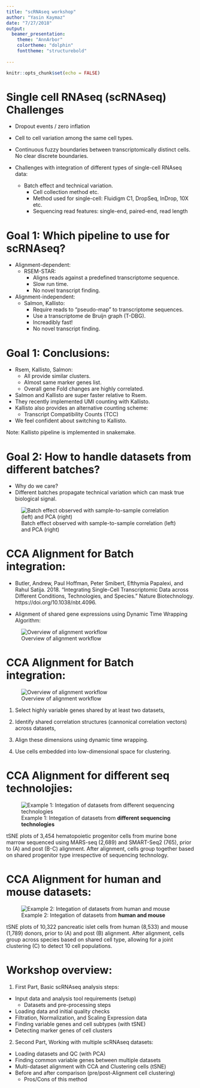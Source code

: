 ```yaml
---
title: "scRNAseq workshop"
author: "Yasin Kaymaz"
date: "7/27/2018"
output: 
  beamer_presentation:
    theme: "AnnArbor"
    colortheme: "dolphin"
    fonttheme: "structurebold"
    
---
```


```r
knitr::opts_chunk$set(echo = FALSE)
```
Single cell RNAseq (scRNAseq) Challenges
========================================================
  - Dropout events / zero inflation

  - Cell to cell variation among the same cell types.

  - Continuous fuzzy boundaries between transcriptomically distinct cells. No clear discrete boundaries.

  - Challenges with integration of different types of single-cell RNAseq data:
    - Batch effect and technical variation.
        - Cell collection method etc.
        - Method used for single-cell: Fluidigm C1, DropSeq, InDrop, 10X etc.
        - Sequencing read features: single-end, paired-end, read length




Goal 1: Which pipeline to use for scRNAseq?
========================================================

  - Alignment-dependent:
    - RSEM-STAR: 
        - Aligns reads against a predefined transcriptome sequence.
        - Slow run time.
        - No novel transcript finding.


  - Alignment-independent:
    - Salmon, Kallisto:
        - Require reads to "pseudo-map" to transcriptome sequences.
        - Use a transcriptome de Bruijn graph (T-DBG).
        - Increadibly fast!
        - No novel transcript finding.

Goal 1: Conclusions:
========================================================

  - Rsem, Kallisto, Salmon:
    - All provide similar clusters.
    - Almost same marker genes list.
    - Overall gene Fold changes are highly correlated.

  - Salmon and Kallisto are super faster relative to Rsem.
  - They recently implemented UMI counting with Kallisto.
  - Kallisto also provides an alternative counting scheme:
    - Transcript Compatibility Counts (TCC)
  - We feel confident about switching to Kallisto.

Note: Kallisto pipeline is implemented in snakemake. 


Goal 2: How to handle datasets from different batches?
========================================================

  - Why do we care?
  - Different batches propagate technical variation which can mask true biological signal.
    
![Batch effect observed with sample-to-sample correlation (left) and PCA (right)](basket/supportFiles/BatchEffect_PCACorr.png)


CCA Alignment for Batch integration:
========================================================

  - Butler, Andrew, Paul Hoffman, Peter Smibert, Efthymia Papalexi, and Rahul Satija. 2018. “Integrating Single-Cell Transcriptomic Data across Different Conditions, Technologies, and Species.” Nature Biotechnology. https://doi.org/10.1038/nbt.4096.
  
  - Alignment of shared gene expressions using Dynamic Time Wrapping Algorithm:
  
![Overview of alignment workflow](basket/supportFiles/CCA_Alignment.png)



CCA Alignment for Batch integration:
========================================================

  
![Overview of alignment workflow](basket/supportFiles/CCA_Alignment.png)

1)  Select highly variable genes shared by at least two datasets,
  
2)  Identify shared correlation structures (cannonical correlation vectors) across datasets,
  
3)  Align these dimensions using dynamic time wrapping.
  
4)  Use cells embedded into low-dimensional space for clustering.



CCA Alignment for different seq technolojies:
========================================================
![Example 1: Integation of datasets from **different sequencing technologies**](basket/supportFiles/CCA_alignment_of_two_batches.png)


tSNE plots of 3,454 hematopoietic progenitor cells from murine bone marrow sequenced using MARS-seq (2,689) and
SMART-Seq2 (765), prior to (A) and post (B-C) alignment. After alignment, cells group together based on shared progenitor type
irrespective of sequencing technology. 


CCA Alignment for human and mouse datasets:
========================================================
![Example 2: Integation of datasets from **human and mouse**](basket/supportFiles/CCA_alignment_for_mouse-human.png)

tSNE plots of 10,322 pancreatic islet cells from human (8,533) and mouse (1,789) donors, prior to (A) and post (B) alignment.
After alignment, cells group across species based on shared cell type, allowing for a joint clustering (C) to detect 10 cell populations.


Workshop overview:
========================================================

1)  First Part, Basic scRNAseq analysis steps:
  - Input data and analysis tool requirements (setup)
    - Datasets and pre-processing steps
  - Loading data and initial quality checks
  - Filtration, Normalization, and Scaling Expression data
  - Finding variable genes and cell subtypes (with tSNE)
  - Detecting marker genes of cell clusters

2)  Second Part, Working with multiple scRNAseq datasets:
  - Loading datasets and QC (with PCA)
  - Finding common variable genes between multiple datasets
  - Multi-dataset alignment with CCA and Clustering cells (tSNE)
  - Before and after comparison (pre/post-Alignment cell clustering)
    - Pros/Cons of this method




